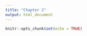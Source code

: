```yaml
---
title: "Chapter 2"
output: html_document
---
```


```r
knitr::opts_chunk$set(echo = TRUE)
```

